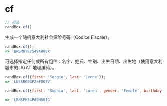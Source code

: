 # cf

```js
// 用法
randBox.cf()
```
生成一个随机意大利社会保险号码（Codice Fiscale）。

```js
randBox.cf();
=> 'BRSMRT87S49A988X'
```

可选择指定任何或所有组件：名字、姓氏、性别、出生日期、出生地（使用意大利城市的 ISTAT 地理编码）。

```js
randBox.cf({first: 'Sergio', last: 'Leone'});
=> 'LNESRG93P28F067V'

randBox.cf({first: 'Sophia', last: 'Loren', gender: 'Female', birthday: new Date(1934,8,20), city: 'h501'});

=> 'LRNSPH34P60H501G'
```
